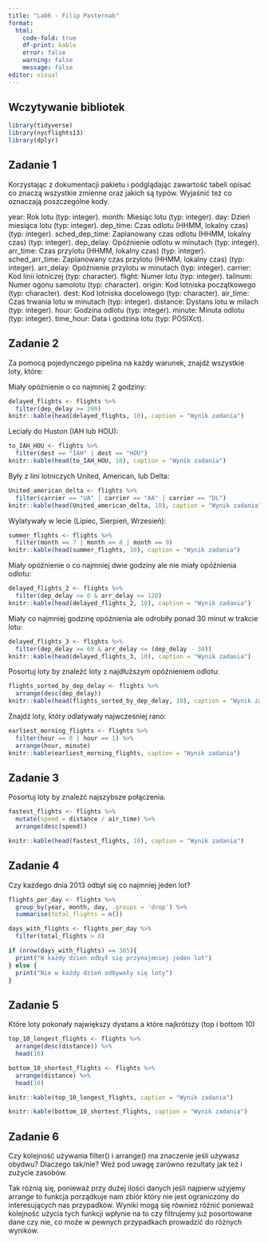 ```yaml
---
title: "Lab6 - Filip Pasternak"
format: 
  html: 
    code-fold: true
    df-print: kable
    error: false
    warning: false
    message: false
editor: visual
---
```


## Wczytywanie bibliotek

```r
library(tidyverse)
library(nycflights13)
library(dplyr)
```

## Zadanie 1

Korzystając z dokumentacji pakietu i podglądając zawartość tabeli opisać co znaczą wszystkie zmienne oraz jakich są typów. Wyjaśnić też co oznaczają poszczególne kody.

year: Rok lotu (typ: integer). month: Miesiąc lotu (typ: integer). day: Dzień miesiąca lotu (typ: integer). dep_time: Czas odlotu (HHMM, lokalny czas) (typ: integer). sched_dep_time: Zaplanowany czas odlotu (HHMM, lokalny czas) (typ: integer). dep_delay: Opóźnienie odlotu w minutach (typ: integer). arr_time: Czas przylotu (HHMM, lokalny czas) (typ: integer). sched_arr_time: Zaplanowany czas przylotu (HHMM, lokalny czas) (typ: integer). arr_delay: Opóźnienie przylotu w minutach (typ: integer). carrier: Kod linii lotniczej (typ: character). flight: Numer lotu (typ: integer). tailnum: Numer ogonu samolotu (typ: character). origin: Kod lotniska początkowego (typ: character). dest: Kod lotniska docelowego (typ: character). air_time: Czas trwania lotu w minutach (typ: integer). distance: Dystans lotu w milach (typ: integer). hour: Godzina odlotu (typ: integer). minute: Minuta odlotu (typ: integer). time_hour: Data i godzina lotu (typ: POSIXct).

## Zadanie 2

Za pomocą pojedynczego pipelina na każdy warunek, znajdź wszystkie loty, które:

Miały opóźnienie o co najmniej 2 godziny:

```r
delayed_flights <- flights %>% 
  filter(dep_delay >= 200)
knitr::kable(head(delayed_flights, 10), caption = "Wynik zadania")
```

Leciały do Huston (IAH lub HOU):

```r
to_IAH_HOU <- flights %>% 
  filter(dest == "IAH" | dest == "HOU")
knitr::kable(head(to_IAH_HOU, 10), caption = "Wynik zadania")

```

Były z lini lotniczych United, American, lub Delta:

```r
United_american_delta <- flights %>%
  filter(carrier == "UA" | carrier == "AA" | carrier == "DL")
knitr::kable(head(United_american_delta, 10), caption = "Wynik zadania")

```

Wylatywały w lecie (Lipiec, Sierpień, Wrzesień):

```r
summer_flights <- flights %>% 
  filter(month == 7 | month == 8 | month == 9)
knitr::kable(head(summer_flights, 10), caption = "Wynik zadania")

```

Miały opóźnienie o co najmniej dwie godziny ale nie miały opóźnienia odlotu:

```r
delayed_flights_2 <- flights %>% 
  filter(dep_delay <= 0 & arr_delay >= 120)
knitr::kable(head(delayed_flights_2, 10), caption = "Wynik zadania")

```

Miały co najmniej godzinę opóźnienia ale odrobiły ponad 30 minut w trakcie lotu:

```r
delayed_flights_3 <- flights %>% 
  filter(dep_delay >= 60 & arr_delay <= (dep_delay - 30))
knitr::kable(head(delayed_flights_3, 10), caption = "Wynik zadania")

```

Posortuj loty by znaleźć loty z najdłuższym opóźnieniem odlotu:

```r
flights_sorted_by_dep_delay <- flights %>%
  arrange(desc(dep_delay))
knitr::kable(head(flights_sorted_by_dep_delay, 10), caption = "Wynik zadania")

```

Znajdź loty, który odlatywały najwcześniej rano:

```r
earliest_morning_flights <- flights %>%
  filter(hour == 0 | hour == 1) %>%  
  arrange(hour, minute)
knitr::kable(earliest_morning_flights, caption = "Wynik zadania")

```

## Zadanie 3

Posortuj loty by znaleźć najszybsze połączenia.

```r
fastest_flights <- flights %>%
  mutate(speed = distance / air_time) %>%  
  arrange(desc(speed))

knitr::kable(head(fastest_flights, 10), caption = "Wynik zadania")
```

## Zadanie 4

Czy każdego dnia 2013 odbył się co najmniej jeden lot?

```r
flights_per_day <- flights %>%
  group_by(year, month, day, .groups = 'drop') %>%
  summarise(total_flights = n())

days_with_flights <- flights_per_day %>%
  filter(total_flights > 0)

if (nrow(days_with_flights) == 365){
  print("W każdy dzień odbył się przynajmniej jeden lot")
} else {
  print("Nie w każdy dzień odbywały się loty")
}
```

## Zadanie 5

Które loty pokonały największy dystans a które najkrótszy (top i bottom 10)

```r
top_10_longest_flights <- flights %>%
  arrange(desc(distance)) %>%
  head(10)

bottom_10_shortest_flights <- flights %>%
  arrange(distance) %>%
  head(10)

knitr::kable(top_10_longest_flights, caption = "Wynik zadania")
```
```r
knitr::kable(bottom_10_shortest_flights, caption = "Wynik zadania")
```

## Zadanie 6

Czy kolejność używania filter() i arrange() ma znaczenie jeśli używasz obydwu? Dlaczego tak/nie? Weź pod uwagę zarówno rezultaty jak też i zużycie zasobów.

Tak różnią się, ponieważ przy dużej ilości danych jeśli najpierw użyjemy arrange to funkcja porządkuje nam zbiór który nie jest ograniczony do interesujących nas przypadków. Wyniki mogą się również różnić ponieważ kolejność użycia tych funkcji wpłynie na to czy filtrujemy już posortowane dane czy nie, co może w pewnych przypadkach prowadzić do różnych wyników.


